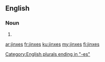 ==English==

===Noun===
{{head|en|noun plural form}}

# {{plural of|jinx|lang=en}}

[[Category:English plurals ending in "-es"]]

[[ar:jinxes]]
[[fr:jinxes]]
[[ku:jinxes]]
[[my:jinxes]]
[[fi:jinxes]]